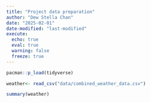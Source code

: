 ```yaml
---
title: "Project data preparation"
author: "Dew Stella Chan"
date: "2025-02-01"
date-modified: "last-modified"
execute:
  echo: true
  eval: true
  warning: false
  freeze: true
---
```


```r
pacman::p_load(tidyverse)
```

```r
weather<- read_csv("data/combined_weather_data.csv")
```

```r
summary(weather)
```
